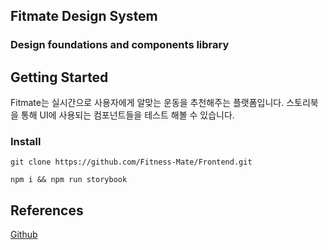 



<Meta title="Getting Started/Intro" />

<section style={{ display: 'flex', flexDirection: 'column', justifyContent: 'center', alignItems: 'center', padding: '1rem' }}>

# Fitmate Design System

### Design foundations and components library

</section>

## Getting Started

Fitmate는 실시간으로 사용자에게 알맞는 운동을 추천해주는 플랫폼입니다. 스토리북을 통해 UI에 사용되는 컴포넌트들을 테스트 해볼 수 있습니다.

### Install

`git clone https://github.com/Fitness-Mate/Frontend.git`

`npm i && npm run storybook`

## References

[Github](https://github.com/Fitness-Mate/Frontend)
